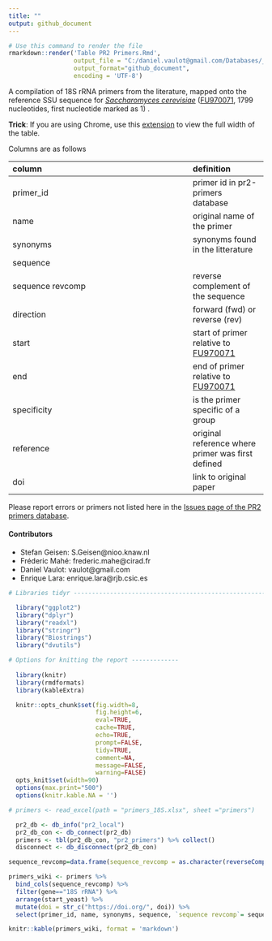 ```yaml
---
title: ""
output: github_document
---
```


```r
# Use this command to render the file
rmarkdown::render('Table PR2 Primers.Rmd', 
                  output_file = "C:/daniel.vaulot@gmail.com/Databases/_PR2/primers/wiki/18S-rRNA-primers.md", 
                  output_format="github_document", 
                  encoding = 'UTF-8')
```

A compilation of 18S rRNA primers from the literature, mapped onto the reference SSU sequence for _[Saccharomyces cerevisiae](http://apollo.chemistry.gatech.edu/RibosomeGallery/S%20cerevisiae/SSU/3D%20structure%20based/index.html#S_cerevisiae.png)_ ([FU970071](https://www.ncbi.nlm.nih.gov/nuccore/FU970071), 1799 nucleotides, first nucleotide marked as 1) .

**Trick**: If you are using Chrome, use this [extension](https://chrome.google.com/webstore/detail/wide-github/kaalofacklcidaampbokdplbklpeldpj) to view the full width of the table.

Columns are as follows

 column               | definition 
| :------------------ | :------- |
 primer_id              | primer id in pr2-primers database
 name                | original name of the primer 
 synonyms              | synonyms found in the litterature 
 sequence  |
 sequence revcomp | reverse complement of the sequence
 direction | forward (fwd) or reverse (rev)
 start | start of primer relative to [FU970071](https://www.ncbi.nlm.nih.gov/nuccore/FU970071)
 end | end of primer relative to [FU970071](https://www.ncbi.nlm.nih.gov/nuccore/FU970071)
 specificity | is the primer specific of a group
 reference | original reference where primer was first defined
 doi | link to original paper
 

Please report errors or primers not listed here in the [Issues page of the PR2 primers database](https://github.com/pr2database/pr2-primers/issues).

#### Contributors
* Stefan Geisen: S.Geisen@nioo.knaw.nl   
* Fréderic Mahé: frederic.mahe@cirad.fr   
* Daniel Vaulot: vaulot@gmail.com
* Enrique Lara: enrique.lara@rjb.csic.es   



```r

# Libraries tidyr ---------------------------------------------------------

  library("ggplot2") 
  library("dplyr")   
  library("readxl")
  library("stringr")
  library("Biostrings")
  library("dvutils")

# Options for knitting the report -------------  
  
  library(knitr)
  library(rmdformats)
  library(kableExtra) 

  knitr::opts_chunk$set(fig.width=8, 
                        fig.height=6, 
                        eval=TRUE, 
                        cache=TRUE,
                        echo=TRUE,
                        prompt=FALSE,
                        tidy=TRUE,
                        comment=NA,
                        message=FALSE,
                        warning=FALSE)
  opts_knit$set(width=90)
  options(max.print="500")  
  options(knitr.kable.NA = '')
```



```r
# primers <- read_excel(path = "primers_18S.xlsx", sheet ="primers")

  pr2_db <- db_info("pr2_local")
  pr2_db_con <- db_connect(pr2_db)
  primers <- tbl(pr2_db_con, "pr2_primers") %>% collect()
  disconnect <- db_disconnect(pr2_db_con)
```


```r

sequence_revcomp=data.frame(sequence_revcomp = as.character(reverseComplement(DNAStringSet(primers$sequence))))

primers_wiki <- primers %>% 
  bind_cols(sequence_revcomp) %>% 
  filter(gene=="18S rRNA") %>% 
  arrange(start_yeast) %>% 
  mutate(doi = str_c("https://doi.org/", doi)) %>% 
  select(primer_id, name, synonyms, sequence, `sequence revcomp`= sequence_revcomp,direction, start=start_yeast, end=end_yeast, specificity, reference, doi)

knitr::kable(primers_wiki, format = 'markdown')



```
